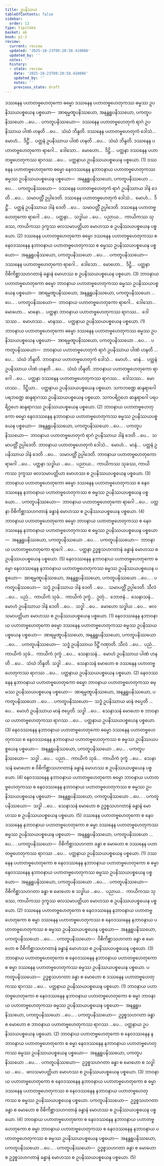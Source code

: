 ```yaml
---
title: ဥပနိဿယ
tableOfContents: false
sidebar:
  order: 13
type: tipitaka
basket: ab
book: p1-2
review:
  current: review
  updated: '2025-10-23T09:20:58.410086'
  updated_by: ''
  notes: ''
  history:
  - state: review
    date: '2025-10-23T09:20:58.410086'
    updated_by: ''
    notes: ''
    previous_state: draft
---
```



<ReviewStatus review={frontmatter.review} showDetails={true} />

<HypothesisAnnotation frontmatter={frontmatter} />

<DynamicBreadcrumb />

<Division number="88" book="p1-2" e="ch" v="37" p="220">

<Paragraph number="1315" book="p1-2">
ဒဿနေန ပဟာတဗ္ဗဟေတုကော ဓမ္မော ဒဿနေန ပဟာတဗ္ဗဟေတုကဿ ဓမ္မဿ ဥပနိဿယပစ္စယေန ပစ္စယော—  အာရမ္မဏူပနိဿယော, အနန္တရူပနိဿယော, ပကတူပနိဿယော …ပေ… . <Emphasis>ပကတူပနိဿယော</Emphasis>—  ဒဿနေန ပဟာတဗ္ဗဟေတုကံ ရာဂံ ဥပနိဿာယ ပါဏံ ဟနတိ …ပေ…  သံဃံ ဘိန္ဒတိ. ဒဿနေန ပဟာတဗ္ဗဟေတုကံ ဒေါသံ…  မောဟံ…  ဒိဋ္ဌိံ…  ပတ္ထနံ ဥပနိဿာယ ပါဏံ ဟနတိ …ပေ…  သံဃံ ဘိန္ဒတိ. ဒဿနေန ပဟာတဗ္ဗဟေတုကော ရာဂေါ…  ဒေါသော…  မောဟော…  ဒိဋ္ဌိ…  ပတ္ထနာ ဒဿနေန ပဟာတဗ္ဗဟေတုကဿ ရာဂဿ …ပေ…  ပတ္ထနာယ ဥပနိဿယပစ္စယေန ပစ္စယော. (1)
</Paragraph>

<Paragraph number="1316" book="p1-2">
ဒဿနေန ပဟာတဗ္ဗဟေတုကော ဓမ္မော နေဝဒဿနေန နဘာဝနာယ ပဟာတဗ္ဗဟေတုကဿ ဓမ္မဿ ဥပနိဿယပစ္စယေန ပစ္စယော—  အနန္တရူပနိဿယော, ပကတူပနိဿယော …ပေ… . <Emphasis>ပကတူပနိဿယော</Emphasis>—  ဒဿနေန ပဟာတဗ္ဗဟေတုကံ ရာဂံ ဥပနိဿာယ ဒါနံ ဒေတိ …ပေ…  သမာပတ္တိံ ဥပ္ပါဒေတိ. ဒဿနေန ပဟာတဗ္ဗဟေတုကံ ဒေါသံ…  မောဟံ…  ဒိဋ္ဌိံ…  ပတ္ထနံ ဥပနိဿာယ ဒါနံ ဒေတိ …ပေ…  သမာပတ္တိံ ဥပ္ပါဒေတိ. ဒဿနေန ပဟာတဗ္ဗဟေတုကော ရာဂေါ …ပေ…  ပတ္ထနာ…  သဒ္ဓါယ …ပေ…  ပညာယ…  ကာယိကဿ သုခဿ, ကာယိကဿ ဒုက္ခဿ ဖလသမာပတ္တိယာ မောဟဿ စ ဥပနိဿယပစ္စယေန ပစ္စယော. (2)
</Paragraph>

<Paragraph number="1317" book="p1-2">
ဒဿနေန ပဟာတဗ္ဗဟေတုကော ဓမ္မော ဒဿနေန ပဟာတဗ္ဗဟေတုကဿ စ နေဝဒဿနေန နဘာဝနာယ ပဟာတဗ္ဗဟေတုကဿ စ ဓမ္မဿ ဥပနိဿယပစ္စယေန ပစ္စယော—  အနန္တရူပနိဿယော, ပကတူပနိဿယော …ပေ… . <Emphasis>ပကတူပနိဿယော</Emphasis>—  ဒဿနေန ပဟာတဗ္ဗဟေတုကော ရာဂေါ…  ဒေါသော…  မောဟော…  ဒိဋ္ဌိ…  ပတ္ထနာ ဝိစိကိစ္ဆာသဟဂတာနံ ခန္ဓာနံ မောဟဿ စ ဥပနိဿယပစ္စယေန ပစ္စယော. (3)
</Paragraph>

</Division>
<Division number="89" book="p1-2" e="ch" v="37" p="221">

<Paragraph number="1318" book="p1-2">
ဘာဝနာယ ပဟာတဗ္ဗဟေတုကော ဓမ္မော ဘာဝနာယ ပဟာတဗ္ဗဟေတုကဿ ဓမ္မဿ ဥပနိဿယပစ္စယေန ပစ္စယော—  အာရမ္မဏူပနိဿယော, အနန္တရူပနိဿယော, ပကတူပနိဿယော …ပေ… . <Emphasis>ပကတူပနိဿယော</Emphasis>—  ဘာဝနာယ ပဟာတဗ္ဗဟေတုကော ရာဂေါ…  ဒေါသော…  မောဟော…  မာနော…  ပတ္ထနာ ဘာဝနာယ ပဟာတဗ္ဗဟေတုကဿ ရာဂဿ…  ဒေါသဿ…  မောဟဿ…  မာနဿ…  ပတ္ထနာယ ဥပနိဿယပစ္စယေန ပစ္စယော. (1)
</Paragraph>

<Paragraph number="1319" book="p1-2">
ဘာဝနာယ ပဟာတဗ္ဗဟေတုကော ဓမ္မော ဒဿနေန ပဟာတဗ္ဗဟေတုကဿ ဓမ္မဿ ဥပနိဿယပစ္စယေန ပစ္စယော—  အာရမ္မဏူပနိဿယော, ပကတူပနိဿယော …ပေ… . <Emphasis>ပကတူပနိဿယော</Emphasis>—  ဘာဝနာယ ပဟာတဗ္ဗဟေတုကံ ရာဂံ ဥပနိဿာယ ပါဏံ ဟနတိ …ပေ…  သံဃံ ဘိန္ဒတိ. ဘာဝနာယ ပဟာတဗ္ဗဟေတုကံ ဒေါသံ…  မောဟံ…  မာနံ…  ပတ္ထနံ ဥပနိဿာယ ပါဏံ ဟနတိ …ပေ…  သံဃံ ဘိန္ဒတိ. ဘာဝနာယ ပဟာတဗ္ဗဟေတုကော ရာဂေါ …ပေ…  ပတ္ထနာ ဒဿနေန ပဟာတဗ္ဗဟေတုကဿ ရာဂဿ…  ဒေါသဿ…  မောဟဿ…  ဒိဋ္ဌိယာ…  ပတ္ထနာယ ဥပနိဿယပစ္စယေန ပစ္စယော. သကဘဏ္ဍေ ဆန္ဒရာဂေါ ပရဘဏ္ဍေ ဆန္ဒရာဂဿ ဥပနိဿယပစ္စယေန ပစ္စယော. သကပရိဂ္ဂဟေ ဆန္ဒရာဂေါ ပရပရိဂ္ဂဟေ ဆန္ဒရာဂဿ ဥပနိဿယပစ္စယေန ပစ္စယော. (2)
</Paragraph>

<Paragraph number="1320" book="p1-2">
ဘာဝနာယ ပဟာတဗ္ဗဟေတုကော ဓမ္မော နေဝဒဿနေန နဘာဝနာယ ပဟာတဗ္ဗဟေတုကဿ ဓမ္မဿ ဥပနိဿယပစ္စယေန ပစ္စယော—  အနန္တရူပနိဿယော, ပကတူပနိဿယော …ပေ… . <Emphasis>ပကတူပနိဿယော</Emphasis>—  ဘာဝနာယ ပဟာတဗ္ဗဟေတုကံ ရာဂံ ဥပနိဿာယ ဒါနံ ဒေတိ …ပေ…  သမာပတ္တိံ ဥပ္ပါဒေတိ. ဘာဝနာယ ပဟာတဗ္ဗဟေတုကံ ဒေါသံ…  မောဟံ…  မာနံ…  ပတ္ထနံ ဥပနိဿာယ ဒါနံ ဒေတိ …ပေ…  သမာပတ္တိံ ဥပ္ပါဒေတိ. ဘာဝနာယ ပဟာတဗ္ဗဟေတုကော ရာဂေါ …ပေ…  ပတ္ထနာ သဒ္ဓါယ …ပေ…  ပညာယ…  ကာယိကဿ သုခဿ, ကာယိကဿ ဒုက္ခဿ ဖလသမာပတ္တိယာ မောဟဿ စ ဥပနိဿယပစ္စယေန ပစ္စယော. (3)
</Paragraph>

<Paragraph number="1321" book="p1-2">
ဘာဝနာယ ပဟာတဗ္ဗဟေတုကော ဓမ္မော ဒဿနေန ပဟာတဗ္ဗဟေတုကဿ စ နေဝဒဿနေန နဘာဝနာယ ပဟာတဗ္ဗဟေတုကဿ စ ဓမ္မဿ ဥပနိဿယပစ္စယေန ပစ္စယော… . <Emphasis>ပကတူပနိဿယော</Emphasis>—  ဘာဝနာယ ပဟာတဗ္ဗဟေတုကော ရာဂေါ …ပေ…  ပတ္ထနာ ဝိစိကိစ္ဆာသဟဂတာနံ ခန္ဓာနံ မောဟဿ စ ဥပနိဿယပစ္စယေန ပစ္စယော. (4)
</Paragraph>

<Paragraph number="1322" book="p1-2">
ဘာဝနာယ ပဟာတဗ္ဗဟေတုကော ဓမ္မော ဘာဝနာယ ပဟာတဗ္ဗဟေတုကဿ စ နေဝဒဿနေန နဘာဝနာယ ပဟာတဗ္ဗဟေတုကဿ စ ဓမ္မဿ ဥပနိဿယပစ္စယေန ပစ္စယော—  အနန္တရူပနိဿယော, ပကတူပနိဿယော …ပေ… . <Emphasis>ပကတူပနိဿယော</Emphasis>—  ဘာဝနာယ ပဟာတဗ္ဗဟေတုကော ရာဂေါ …ပေ…  ပတ္ထနာ ဥဒ္ဓစ္စသဟဂတာနံ ခန္ဓာနံ မောဟဿ စ ဥပနိဿယပစ္စယေန ပစ္စယော. (5)
</Paragraph>

</Division>
<Division number="90" book="p1-2" e="ch" v="37" p="222">

<Paragraph number="1323" book="p1-2">
နေဝဒဿနေန နဘာဝနာယ ပဟာတဗ္ဗဟေတုကော ဓမ္မော နေဝဒဿနေန နဘာဝနာယ ပဟာတဗ္ဗဟေတုကဿ ဓမ္မဿ ဥပနိဿယပစ္စယေန ပစ္စယော—  အာရမ္မဏူပနိဿယော, အနန္တရူပနိဿယော, ပကတူပနိဿယော …ပေ… . <Emphasis>ပကတူပနိဿယော</Emphasis>—  သဒ္ဓံ ဥပနိဿာယ ဒါနံ ဒေတိ …ပေ…  သမာပတ္တိံ ဥပ္ပါဒေတိ. သီလံ …ပေ…  ပညံ…  ကာယိကံ သုခံ…  ကာယိကံ ဒုက္ခံ…  ဥတုံ…  ဘောဇနံ…  သေနာသနံ…  မောဟံ ဥပနိဿာယ ဒါနံ ဒေတိ …ပေ…  သဒ္ဓါ …ပေ…  မောဟော သဒ္ဓါယ …ပေ…  ဖလသမာပတ္တိယာ မောဟဿ စ ဥပနိဿယပစ္စယေန ပစ္စယော. (1)
</Paragraph>

<Paragraph number="1324" book="p1-2">
နေဝဒဿနေန နဘာဝနာယ ပဟာတဗ္ဗဟေတုကော ဓမ္မော ဒဿနေန ပဟာတဗ္ဗဟေတုကဿ ဓမ္မဿ ဥပနိဿယပစ္စယေန ပစ္စယော—  အာရမ္မဏူပနိဿယော, အနန္တရူပနိဿယော, ပကတူပနိဿယော …ပေ… . <Emphasis>ပကတူပနိဿယော</Emphasis>—  သဒ္ဓံ ဥပနိဿာယ ဒိဋ္ဌိံ ဂဏှာတိ. သီလံ …ပေ…  ပညံ…  ကာယိကံ သုခံ…  ကာယိကံ ဒုက္ခံ …ပေ…  သေနာသနံ…  မောဟံ ဥပနိဿာယ ပါဏံ ဟနတိ …ပေ…  သံဃံ ဘိန္ဒတိ. သဒ္ဓါ …ပေ…  သေနာသနံ မောဟော စ ဒဿနေန ပဟာတဗ္ဗဟေတုကဿ ရာဂဿ …ပေ…  ပတ္ထနာယ ဥပနိဿယပစ္စယေန ပစ္စယော. (2)
</Paragraph>

<Paragraph number="1325" book="p1-2">
နေဝဒဿနေန နဘာဝနာယ ပဟာတဗ္ဗဟေတုကော ဓမ္မော ဘာဝနာယ ပဟာတဗ္ဗဟေတုကဿ ဓမ္မဿ ဥပနိဿယပစ္စယေန ပစ္စယော—  အာရမ္မဏူပနိဿယော, အနန္တရူပနိဿယော, ပကတူပနိဿယော …ပေ… . <Emphasis>ပကတူပနိဿယော</Emphasis>—  သဒ္ဓံ ဥပနိဿာယ မာနံ ဇပ္ပေတိ …ပေ…  မောဟံ ဥပနိဿာယ မာနံ ဇပ္ပေတိ. သဒ္ဓါ …ပေ…  သေနာသနံ မောဟော စ ဘာဝနာယ ပဟာတဗ္ဗဟေတုကဿ ရာဂဿ …ပေ…  ပတ္ထနာယ ဥပနိဿယပစ္စယေန ပစ္စယော. (3)
</Paragraph>

<Paragraph number="1326" book="p1-2">
နေဝဒဿနေန နဘာဝနာယ ပဟာတဗ္ဗဟေတုကော ဓမ္မော ဒဿနေန ပဟာတဗ္ဗဟေတုကဿ စ နေဝဒဿနေန နဘာဝနာယ ပဟာတဗ္ဗဟေတုကဿ စ ဓမ္မဿ ဥပနိဿယပစ္စယေန ပစ္စယော—  အနန္တရူပနိဿယော, ပကတူပနိဿယော …ပေ… . <Emphasis>ပကတူပနိဿယော</Emphasis>—  သဒ္ဓါ …ပေ…  ပညာ…  ကာယိကံ သုခံ…  ကာယိကံ ဒုက္ခံ …ပေ…  သေနာသနံ မောဟော စ ဝိစိကိစ္ဆာသဟဂတာနံ ခန္ဓာနံ မောဟဿ စ ဥပနိဿယပစ္စယေန ပစ္စယော. (4)
</Paragraph>

<Paragraph number="1327" book="p1-2">
နေဝဒဿနေန နဘာဝနာယ ပဟာတဗ္ဗဟေတုကော ဓမ္မော ဘာဝနာယ ပဟာတဗ္ဗဟေတုကဿ စ နေဝဒဿနေန နဘာဝနာယ ပဟာတဗ္ဗဟေတုကဿ စ ဓမ္မဿ ဥပနိဿယပစ္စယေန ပစ္စယော—  အနန္တရူပနိဿယော, ပကတူပနိဿယော …ပေ… . <Emphasis>ပကတူပနိဿယော</Emphasis>—  သဒ္ဓါ …ပေ…  သေနာသနံ မောဟော စ ဥဒ္ဓစ္စသဟဂတာနံ ခန္ဓာနံ မောဟဿ စ ဥပနိဿယပစ္စယေန ပစ္စယော. (5)
</Paragraph>

</Division>
<Division number="91" book="p1-2" e="ch" v="37" p="223">

<Paragraph number="1328" book="p1-2">
ဒဿနေန ပဟာတဗ္ဗဟေတုကော စ နေဝဒဿနေန နဘာဝနာယ ပဟာတဗ္ဗဟေတုကော စ ဓမ္မာ ဒဿနေန ပဟာတဗ္ဗဟေတုကဿ ဓမ္မဿ ဥပနိဿယပစ္စယေန ပစ္စယော—  အနန္တရူပနိဿယော, ပကတူပနိဿယော …ပေ… . <Emphasis>ပကတူပနိဿယော</Emphasis>—  ဝိစိကိစ္ဆာသဟဂတာ ခန္ဓာ စ မောဟော စ ဒဿနေန ပဟာတဗ္ဗဟေတုကဿ ရာဂဿ …ပေ…  ပတ္ထနာယ ဥပနိဿယပစ္စယေန ပစ္စယော. (1)
</Paragraph>

<Paragraph number="1329" book="p1-2">
ဒဿနေန ပဟာတဗ္ဗဟေတုကော စ နေဝဒဿနေန နဘာဝနာယ ပဟာတဗ္ဗဟေတုကော စ ဓမ္မာ နေဝဒဿနေန နဘာဝနာယ ပဟာတဗ္ဗဟေတုကဿ ဓမ္မဿ ဥပနိဿယပစ္စယေန ပစ္စယော—  အနန္တရူပနိဿယော, ပကတူပနိဿယော …ပေ… . <Emphasis>ပကတူပနိဿယော</Emphasis>—  ဝိစိကိစ္ဆာသဟဂတာ ခန္ဓာ စ မောဟော စ သဒ္ဓါယ …ပေ…  ပညာယ…  ကာယိကဿ သုခဿ, ကာယိကဿ ဒုက္ခဿ ဖလသမာပတ္တိယာ မောဟဿ စ ဥပနိဿယပစ္စယေန ပစ္စယော. (2)
</Paragraph>

<Paragraph number="1330" book="p1-2">
ဒဿနေန ပဟာတဗ္ဗဟေတုကော စ နေဝဒဿနေန နဘာဝနာယ ပဟာတဗ္ဗဟေတုကော စ ဓမ္မာ ဒဿနေန ပဟာတဗ္ဗဟေတုကဿ စ နေဝဒဿနေန နဘာဝနာယ ပဟာတဗ္ဗဟေတုကဿ စ ဓမ္မဿ ဥပနိဿယပစ္စယေန ပစ္စယော—  အနန္တရူပနိဿယော, ပကတူပနိဿယော …ပေ… . <Emphasis>ပကတူပနိဿယော</Emphasis>—  ဝိစိကိစ္ဆာသဟဂတာ ခန္ဓာ စ မောဟော စ ဝိစိကိစ္ဆာသဟဂတာနံ ခန္ဓာနံ မောဟဿ စ ဥပနိဿယပစ္စယေန ပစ္စယော. (3)
</Paragraph>

</Division>
<Division number="92" book="p1-2" e="ch" v="37" p="224">

<Paragraph number="1331" book="p1-2">
ဘာဝနာယ ပဟာတဗ္ဗဟေတုကော စ နေဝဒဿနေန နဘာဝနာယ ပဟာတဗ္ဗဟေတုကော စ ဓမ္မာ ဒဿနေန ပဟာတဗ္ဗဟေတုကဿ ဓမ္မဿ ဥပနိဿယပစ္စယေန ပစ္စယော. <Emphasis>ပကတူပနိဿယော</Emphasis>—  ဥဒ္ဓစ္စသဟဂတာ ခန္ဓာ စ မောဟော စ ဒဿနေန ပဟာတဗ္ဗဟေတုကဿ ရာဂဿ …ပေ…  ပတ္ထနာယ ဥပနိဿယပစ္စယေန ပစ္စယော. (1)
</Paragraph>

<Paragraph number="1332" book="p1-2">
ဘာဝနာယ ပဟာတဗ္ဗဟေတုကော စ နေဝဒဿနေန နဘာဝနာယ ပဟာတဗ္ဗဟေတုကော စ ဓမ္မာ ဘာဝနာယ ပဟာတဗ္ဗဟေတုကဿ ဓမ္မဿ ဥပနိဿယပစ္စယေန ပစ္စယော—  အနန္တရူပနိဿယော, ပကတူပနိဿယော …ပေ… . <Emphasis>ပကတူပနိဿယော</Emphasis>—  ဥဒ္ဓစ္စသဟဂတာ ခန္ဓာ စ မောဟော စ ဘာဝနာယ ပဟာတဗ္ဗဟေတုကဿ ရာဂဿ …ပေ…  ပတ္ထနာယ ဥပနိဿယပစ္စယေန ပစ္စယော. (2)
</Paragraph>

<Paragraph number="1333" book="p1-2">
ဘာဝနာယ ပဟာတဗ္ဗဟေတုကော စ နေဝဒဿနေန နဘာဝနာယ ပဟာတဗ္ဗဟေတုကော စ ဓမ္မာ နေဝဒဿနေန နဘာဝနာယ ပဟာတဗ္ဗဟေတုကဿ ဓမ္မဿ ဥပနိဿယပစ္စယေန ပစ္စယော—  အနန္တရူပနိဿယော, ပကတူပနိဿယော …ပေ… . <Emphasis>ပကတူပနိဿယော</Emphasis>—  ဥဒ္ဓစ္စသဟဂတာ ခန္ဓာ စ မောဟော စ သဒ္ဓါယ …ပေ…  ဖလသမာပတ္တိယာ မောဟဿ စ ဥပနိဿယပစ္စယေန ပစ္စယော. (3)
</Paragraph>

<Paragraph number="1334" book="p1-2">
ဘာဝနာယ ပဟာတဗ္ဗဟေတုကော စ နေဝဒဿနေန နဘာဝနာယ ပဟာတဗ္ဗဟေတုကော စ ဓမ္မာ ဒဿနေန ပဟာတဗ္ဗဟေတုကဿ စ နေဝဒဿနေန နဘာဝနာယ ပဟာတဗ္ဗဟေတုကဿ စ ဓမ္မဿ ဥပနိဿယပစ္စယေန ပစ္စယော. <Emphasis>ပကတူပနိဿယော</Emphasis>—  ဥဒ္ဓစ္စသဟဂတာ ခန္ဓာ စ မောဟော စ ဝိစိကိစ္ဆာသဟဂတာနံ ခန္ဓာနံ မောဟဿ စ ဥပနိဿယပစ္စယေန ပစ္စယော. (4)
</Paragraph>

<Paragraph number="1335" book="p1-2">
ဘာဝနာယ ပဟာတဗ္ဗဟေတုကော စ နေဝဒဿနေန နဘာဝနာယ ပဟာတဗ္ဗဟေတုကော စ ဓမ္မာ ဘာဝနာယ ပဟာတဗ္ဗဟေတုကဿ စ နေဝဒဿနေန နဘာဝနာယ ပဟာတဗ္ဗဟေတုကဿ စ ဓမ္မဿ ဥပနိဿယပစ္စယေန ပစ္စယော—  အနန္တရူပနိဿယော, ပကတူပနိဿယော …ပေ… . <Emphasis>ပကတူပနိဿယော</Emphasis>—  ဥဒ္ဓစ္စသဟဂတာ ခန္ဓာ စ မောဟော စ ဥဒ္ဓစ္စသဟဂတာနံ ခန္ဓာနံ မောဟဿ စ ဥပနိဿယပစ္စယေန ပစ္စယော. (5)
</Paragraph>
</Division>